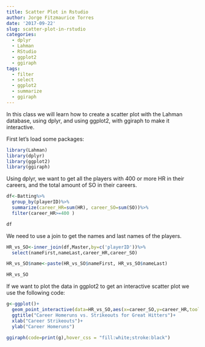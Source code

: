```yaml
---
title: Scatter Plot in Rstudio
author: Jorge Fitzmaurice Torres
date: '2017-09-22'
slug: scatter-plot-in-rstudio
categories:
  - dplyr
  - Lahman
  - RStudio
  - ggplot2
  - ggiraph
tags:
  - filter
  - select
  - ggplot2
  - summarize
  - ggiraph
---
```


In this class we will learn how to create a scatter plot with the Lahman database, 
using dplyr, and using ggplot2, with ggiraph to make it interactive.

First let's load some packages:

```r
library(Lahman)
library(dplyr)
library(ggplot2)
library(ggiraph)
```

Using dplyr, we want to get all the players with 400 or more HR in their careers, and the 
total amount of SO in their careers.

```r
df<-Batting%>%
  group_by(playerID)%>%
  summarize(career_HR=sum(HR), career_SO=sum(SO))%>%
  filter(career_HR>=400 )

df
```

We need to use a join to get the names and last names of the players.

```r
HR_vs_SO<-inner_join(df,Master,by=c('playerID'))%>%
  select(nameFirst,nameLast,career_HR,career_SO)

HR_vs_SO$name<-paste(HR_vs_SO$nameFirst, HR_vs_SO$nameLast)

HR_vs_SO
```

If we want to plot the data in ggplot2 to get an interactive scatter plot we use the following code:

```r
g<-ggplot()+
  geom_point_interactive(data=HR_vs_SO,aes(x=career_SO,y=career_HR,tooltip=name, data_id=nameLast))+
  ggtitle("Career Homeruns vs. Strikeouts for Great Hitters")+
  xlab("Career Strikeouts")+
  ylab("Career Homeruns")

ggiraph(code=print(g),hover_css = "fill:white;stroke:black")
```


